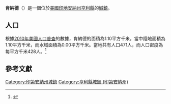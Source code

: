 {{noteTA
|G1=USState
|G2=地名
|G3=Unit
}}
{{Infobox settlement
|name            = 肯納德
|native_name = Kennard
|settlement_type          = [[鎮|城鎮]]
|image_skyline            = Henry County Indiana Incorporated and Unincorporated areas Kennard Highlighted 1839438.svg
|imagesize                = 250px
|image_map                = 
|mapsize                  = 
|subdivision_type         = [[世界政區索引|國家]]
|subdivision_type1        = [[美国州份|州份]]
|subdivision_type2        = [[印地安納州行政區劃|縣]]
|subdivision_name         = [[美国|美国]]
|subdivision_name1        = [[印地安納州|印地安納州]]
|subdivision_name2        = [[亨利縣_(印地安納州)|亨利縣]]
|elevation_ft             = 1040
|elevation_m              = 317
|timezone                 = [[北美东部时区|EST]]
|area_total_km2           = 1.10
|area_land_km2            = 1.10
|area_water_km2           = 0.00
|area_total_sq_mi         = 
|area_land_sq_mi          = 
|area_water_sq_mi         = 
|population_as_of         = [[2010年美國人口普查|2010]]
|population_footnotes     = 
|population_total         = 471
|population_density_km2   = auto
|population_density_sq_mi = auto
|utc_offset               = -5
|coordinates              = {{coord|39|54|14|N|85|31|08|W|display=inline,title}}
| coor_pinpoint           = 
| coordinates_footnotes   = 
|timezone_DST             = EDT
|utc_offset_DST           = -4
|postal_code_type         = [[美國郵區編號|郵區編號]]
|postal_code              = 47351
|area_code                = [[北美電話區號765|765]]
|blank_name = [[地名信息系统|GNIS ID]]
|blank_info = 437241<ref name="GNIS">{{cite gnis|437241|Kennard}}</ref>
}}
'''肯納德'''（{{lang-en|Kennard}}）是一個位於[[美國|美國]][[印地安納州|印地安納州]][[亨利縣_(印地安納州)|亨利縣]]的[[鎮|城鎮]]。

== 人口 ==
根據[[2010年美國人口普查|2010年美國人口普查]]的數據，肯納德的面積為1.10平方千米，當中陸地面積為1.10平方千米，而水域面積為0.00平方千米。當地共有人口471人，而人口密度為每平方千米428人。<ref name="GR8">{{cite web|url=http://factfinder2.census.gov|publisher=[[美国人口调查局|美国人口调查局]]|accessdate=2011-05-14|title=American FactFinder|archive-date=2013-09-11|archive-url=https://web.archive.org/web/20130911234518/http://factfinder2.census.gov/|dead-url=no}}</ref>

== 參考文獻 ==
{{reflist}}

{{亨利縣 (印地安納州)}}
{{Authority control}}

{{DEFAULTSORT:Kennard, Indiana}}
[[Category:印第安納州城鎮|Category:印第安納州城鎮]]
[[Category:亨利縣城鎮_(印第安納州)|Category:亨利縣城鎮 (印第安納州)]]

{{Indiana-geo-stub}}